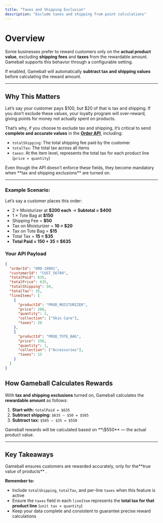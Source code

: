 ```yaml
---
title: "Taxes and Shipping Exclusion"
description: "Exclude taxes and shipping from point calculations"
---
```


# Overview

Some businesses prefer to reward customers only on the **actual product value**, excluding **shipping fees** and **taxes** from the rewardable amount.\
Gameball supports this behavior through a configurable setting.

If enabled, Gameball will automatically **subtract tax and shipping values** before calculating the reward amount.

---

## Why This Matters

Let’s say your customer pays \$100, but \$20 of that is tax and shipping. If you don’t exclude these values, your loyalty program will over-reward, giving points for money not actually spent on products.

That’s why, if you choose to exclude tax and shipping, it’s critical to send **complete and accurate values** in the [**Order API**](https://gameball.mintlify.app/api-reference/order/order-tracking), including:

- `totalShipping`: The total shipping fee paid by the customer
- `totalTax`: The total tax across all items
- `taxes`: At the item level, represents the total tax for each product line (`price × quantity`)

<Tip>
  Even though the API doesn’t enforce these fields, they become mandatory when **tax and shipping exclusions** are turned on.
</Tip>

---

### Example Scenario:

Let’s say a customer places this order:

- 2 × Moisturizer at **\$200 each** → **Subtotal = \$400**
- 1 × Tote Bag at **\$150**
- Shipping Fee = **\$50**
- Tax on Moisturizer = **10 = \$20**
- Tax on Tote Bag = **\$15**
- Total Tax = **15 = \$35**
- **Total Paid = 150 + 35 = \$635**

### Your API Payload

```json
{
  "orderId": "ORD-10001",
  "customerId": "CUST_56789",
  "totalPaid": 635,
  "totalPrice": 635,
  "totalShipping": 50,
  "totalTax": 35,
  "lineItems": [
    {
      "productId": "PROD_MOISTURIZER",
      "price": 200,
      "quantity": 2,
      "collection": ["Skin Care"],
      "taxes": 20
    },
    {
      "productId": "PROD_TOTE_BAG",
      "price": 150,
      "quantity": 1,
      "collection": ["Accessories"],
      "taxes": 15
    }
  ]
}
```

## How Gameball Calculates Rewards

With **tax and shipping exclusions** turned on, Gameball calculates the **rewardable amount** as follows:

1. **Start with:** `totalPaid = $635`
2. **Subtract shipping:** `$635 – $50 = $585`
3. **Subtract tax:** `$585 – $35 = $550`

<Info>
  Gameball rewards will be calculated based on **\$550** — the actual product value.
</Info>

---

## Key Takeaways

<Note>
    Gameball ensures customers are rewarded accurately, only for the**true value of products** .
</Note>

**Remember to:**

- Include `totalShipping`, `totalTax`, and per-line `taxes` when this feature is active
- Ensure the `taxes` field in each `lineItem` represents the **total tax for that product line** (`unit tax × quantity`)
- Keep your data complete and consistent to guarantee precise reward calculations


